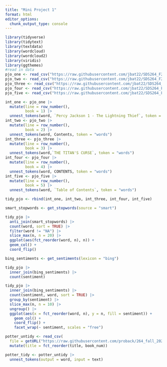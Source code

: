 ```yaml
---
title: "Mini Project 1"
format: html
editor_options: 
  chunk_output_type: console
---
```


```r
library(tidyverse)
library(tidytext)
library(textdata)
library(wordcloud)
library(wordcloud2)
library(viridis)
library(ggthemes)
#read in data
pjo_one <- read_csv("https://raw.githubusercontent.com/jbat22/SDS264_F25/8e3cf3f7b9a76ec89e7fdd98a047a65aa5a9a4e1/MiniProject1/pjo_book_one.csv?token=GHSAT0AAAAAADMCS6NIJIOLRDX5KHMRYYI22GZNGVQ")
pjo_two <- read_csv("https://raw.githubusercontent.com/jbat22/SDS264_F25/8e3cf3f7b9a76ec89e7fdd98a047a65aa5a9a4e1/MiniProject1/pjo_book_two.csv?token=GHSAT0AAAAAADMCS6NIKCCXQ3RGGUZQN3L42GZNIZA")
pjo_three <- read_csv("https://raw.githubusercontent.com/jbat22/SDS264_F25/8e3cf3f7b9a76ec89e7fdd98a047a65aa5a9a4e1/MiniProject1/pjo_book_three.csv?token=GHSAT0AAAAAADMCS6NIH2QTBSMSK7OGLOGK2GZNJ3A")
pjo_four <- read_csv("https://raw.githubusercontent.com/jbat22/SDS264_F25/8e3cf3f7b9a76ec89e7fdd98a047a65aa5a9a4e1/MiniProject1/pjo_book_four.csv?token=GHSAT0AAAAAADMCS6NIKBJNQNWMRVVT3RVS2GZNKNA")
pjo_five <- read_csv("https://raw.githubusercontent.com/jbat22/SDS264_F25/8e3cf3f7b9a76ec89e7fdd98a047a65aa5a9a4e1/MiniProject1/pjo_book_five.csv?token=GHSAT0AAAAAADMCS6NJDM5ZB42SFNT3DYS22GZNLEA")
```

```r
int_one <- pjo_one |>
  mutate(line = row_number(),
         book = 1) |>
  unnest_tokens(word, `Percy Jackson 1 - The Lightning Thief`, token = "words")
int_two <- pjo_two |>
  mutate(line = row_number(),
         book = 2) |>
  unnest_tokens(word, Contents, token = "words")
int_three <- pjo_three |>
  mutate(line = row_number(),
         book = 3) |>
  unnest_tokens(word,`THE TITAN'S CURSE`, token = "words")
int_four <- pjo_four |>
  mutate(line = row_number(),
         book = 4) |>
  unnest_tokens(word, CONTENTS, token = "words")
int_five <- pjo_five |>
  mutate(line = row_number(),
         book = 5) |>
  unnest_tokens(word, `Table of Contents`, token = "words")

tidy_pjo <- rbind(int_one, int_two, int_three, int_four, int_five)
```


```r
smart_stopwords <- get_stopwords(source = "smart")

tidy_pjo |>
  anti_join(smart_stopwords) |>
  count(word, sort = TRUE) |>
  filter(word != "NA") |>
  slice_max(n, n = 20) |>
  ggplot(aes(fct_reorder(word, n), n)) +
  geom_col() +
  coord_flip()
```


```r
bing_sentiments <- get_sentiments(lexicon = "bing")

tidy_pjo |>   
  inner_join(bing_sentiments) |>
  count(sentiment)

tidy_pjo |>
  inner_join(bing_sentiments) |>
  count(sentiment, word, sort = TRUE) |>
  group_by(sentiment) |>
  slice_max(n, n = 10) |>
  ungroup() |>
  ggplot(aes(x = fct_reorder(word, n), y = n, fill = sentiment)) +
    geom_col() +  
    coord_flip() +
    facet_wrap(~ sentiment, scales = "free")
```


```r
potter_untidy <- read_csv(
  file = getURL("https://raw.githubusercontent.com/proback/264_fall_2025/refs/heads/main/Data/potter_untidy.csv", .encoding = "UTF-8")) |>
  mutate(title = fct_reorder(title, book_num))

potter_tidy <- potter_untidy |>
  unnest_tokens(output = word, input = text)
```

